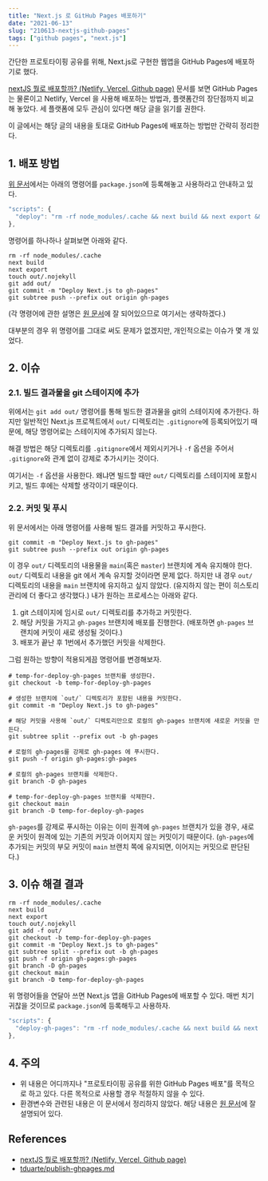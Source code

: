 ```yaml
---
title: "Next.js 로 GitHub Pages 배포하기"
date: "2021-06-13"
slug: "210613-nextjs-github-pages"
tags: ["github pages", "next.js"]
---
```


[origin-post]: https://taeny.dev/javascript/nextjs-with-deployment-platform/#3-netlify-vs-vercel
[origin-post-build-section]: https://taeny.dev/javascript/nextjs-with-deployment-platform/#5--github-page-%EB%B0%B0%ED%8F%AC%ED%95%98%EA%B8%B0

간단한 프로토타이핑 공유를 위해, Next.js로 구현한 웹앱을 GitHub Pages에 배포하기로 했다.

[nextJS 뭘로 배포할까? (Netlify, Vercel, Github page)][origin-post] 문서를 보면 GitHub Pages는 물론이고 Netlify, Vercel 을 사용해 배포하는 방법과, 플랫폼간의 장단점까지 비교해 놓았다. 세 플랫폼에 모두 관심이 있다면 해당 글을 읽기를 권한다.

이 글에서는 해당 글의 내용을 토대로 GitHub Pages에 배포하는 방법만 간략히 정리한다.

## 1. 배포 방법

[위 문서][origin-post-build-section]에서는 아래의 명령어를 `package.json`에 등록해놓고 사용하라고 안내하고 있다.

```js
"scripts": {
  "deploy": "rm -rf node_modules/.cache && next build && next export && touch out/.nojekyll && git add out/ && git commit -m \"Deploy Next.js to gh-pages\" && git subtree push --prefix out origin gh-pages"
},
```

명령어를 하나하나 살펴보면 아래와 같다.

```shell
rm -rf node_modules/.cache
next build
next export
touch out/.nojekyll
git add out/
git commit -m "Deploy Next.js to gh-pages"
git subtree push --prefix out origin gh-pages
```

(각 명령어에 관한 설명은 [원 문서][origin-post-build-section]에 잘 되어있으므로 여기서는 생략하겠다.)

대부분의 경우 위 명령어를 그대로 써도 문제가 없겠지만, 개인적으로는 이슈가 몇 개 있었다.

## 2. 이슈

### 2.1. 빌드 결과물을 git 스테이지에 추가

위에서는 `git add out/` 명령어를 통해 빌드한 결과물을 git의 스테이지에 추가한다. 하지만 일반적인 Next.js 프로젝트에서 `out/` 디렉토리는 `.gitignore`에 등록되어있기 때문에, 해당 명령어로는 스테이지에 추가되지 않는다.

해결 방법은 해당 디렉토리를 `.gitignore`에서 제외시키거나 `-f` 옵션을 주어서 `.gitignore`와 관계 없이 강제로 추가시키는 것이다.

여기서는 `-f` 옵션을 사용한다. 왜냐면 빌드할 때만 `out/` 디렉토리를 스테이지에 포함시키고, 빌드 후에는 삭제할 생각이기 때문이다.

### 2.2. 커밋 및 푸시

위 문서에서는 아래 명령어를 사용해 빌드 결과를 커밋하고 푸시한다.

```shell
git commit -m "Deploy Next.js to gh-pages"
git subtree push --prefix out origin gh-pages
```

이 경우 `out/` 디렉토리의 내용물을 `main`(혹은 `master`) 브랜치에 계속 유지해야 한다. `out/` 디렉토리 내용을 git 에서 계속 유지할 것이라면 문제 없다. 하지만 내 경우 `out/` 디렉토리의 내용을 `main` 브랜치에 유지하고 싶지 않았다. (유지하지 않는 편이 히스토리 관리에 더 좋다고 생각했다.) 내가 원하는 프로세스는 아래와 같다.

1. git 스테이지에 임시로 `out/` 디렉토리를 추가하고 커밋한다.
2. 해당 커밋을 가지고 `gh-pages` 브랜치에 배포를 진행한다. (배포하면 `gh-pages` 브랜치에 커밋이 새로 생성될 것이다.)
3. 배포가 끝난 후 1번에서 추가했던 커밋을 삭제한다.

그럼 원하는 방향이 적용되게끔 명령어를 변경해보자.

```shell
# temp-for-deploy-gh-pages 브랜치를 생성한다.
git checkout -b temp-for-deploy-gh-pages

# 생성한 브랜치에 `out/` 디렉토리가 포함된 내용을 커밋한다.
git commit -m "Deploy Next.js to gh-pages"

# 해당 커밋을 사용해 `out/` 디렉토리만으로 로컬의 gh-pages 브랜치에 새로운 커밋을 만든다.
git subtree split --prefix out -b gh-pages

# 로컬의 gh-pages를 강제로 gh-pages 에 푸시한다.
git push -f origin gh-pages:gh-pages

# 로컬의 gh-pages 브랜치를 삭제한다.
git branch -D gh-pages

# temp-for-deploy-gh-pages 브랜치를 삭제한다.
git checkout main
git branch -D temp-for-deploy-gh-pages
```

`gh-pages`를 강제로 푸시하는 이유는 이미 원격에 `gh-pages` 브랜치가 있을 경우, 새로운 커밋이 원격에 있는 기존의 커밋과 이어지지 않는 커밋이기 때문이다. (`gh-pages`에 추가되는 커밋의 부모 커밋이 `main` 브랜치 쪽에 유지되면, 이어지는 커밋으로 판단된다.)

## 3. 이슈 해결 결과

```shell
rm -rf node_modules/.cache
next build
next export
touch out/.nojekyll
git add -f out/
git checkout -b temp-for-deploy-gh-pages
git commit -m "Deploy Next.js to gh-pages"
git subtree split --prefix out -b gh-pages
git push -f origin gh-pages:gh-pages
git branch -D gh-pages
git checkout main
git branch -D temp-for-deploy-gh-pages
```

위 명령어들을 연달아 쓰면 Next.js 앱을 GitHub Pages에 배포할 수 있다. 매번 치기 귀찮을 것이므로 `package.json`에 등록해두고 사용하자.

```js
"scripts": {
  "deploy-gh-pages": "rm -rf node_modules/.cache && next build && next export && touch out/.nojekyll && git add -f out/ && git checkout -b temp-for-deploy-gh-pages && git commit -m \"Deploy Next.js to gh-pages\" && git subtree split --prefix out -b gh-pages && git push -f origin gh-pages:gh-pages && git branch -D gh-pages && git checkout main && git branch -D temp-for-deploy-gh-pages"
},
```

## 4. 주의

- 위 내용은 어디까지나 "프로토타이핑 공유를 위한 GitHub Pages 배포"를 목적으로 하고 있다. 다른 목적으로 사용할 경우 적절하지 않을 수 있다.
- 환경변수와 관련된 내용은 이 문서에서 정리하지 않았다. 해당 내용은 [원 문서][origin-post-build-section]에 잘 설명되어 있다.

## References

- [nextJS 뭘로 배포할까? (Netlify, Vercel, Github page)][origin-post]
- [tduarte/publish-ghpages.md](https://gist.github.com/tduarte/eac064b4778711b116bb827f8c9bef7b)
